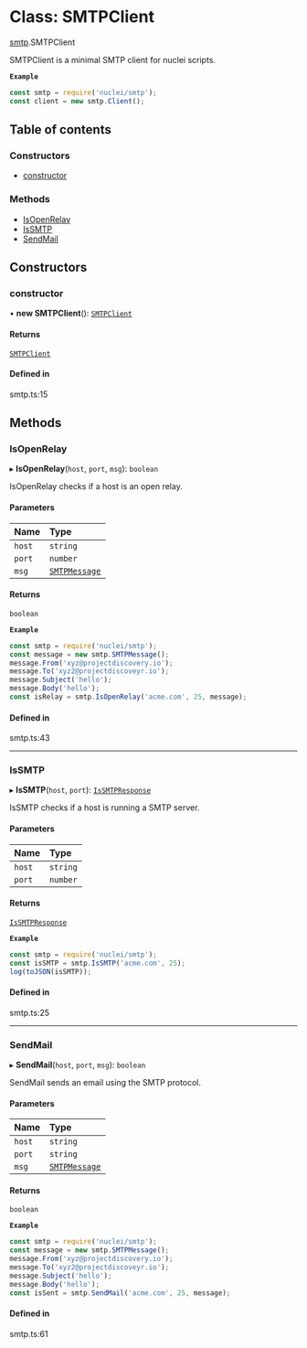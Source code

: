 # Class: SMTPClient

[smtp](/templates/protocols/javascript/modules/smtp).SMTPClient

SMTPClient is a minimal SMTP client for nuclei scripts.

**`Example`**

```javascript
const smtp = require('nuclei/smtp');
const client = new smtp.Client();
```

## Table of contents

### Constructors

- [constructor](/templates/protocols/javascript/modules/smtp.SMTPClient#constructor)

### Methods

- [IsOpenRelay](/templates/protocols/javascript/modules/smtp.SMTPClient#isopenrelay)
- [IsSMTP](/templates/protocols/javascript/modules/smtp.SMTPClient#issmtp)
- [SendMail](/templates/protocols/javascript/modules/smtp.SMTPClient#sendmail)

## Constructors

### constructor

• **new SMTPClient**(): [`SMTPClient`](/templates/protocols/javascript/modules/smtp.SMTPClient)

#### Returns

[`SMTPClient`](/templates/protocols/javascript/modules/smtp.SMTPClient)

#### Defined in

smtp.ts:15

## Methods

### IsOpenRelay

▸ **IsOpenRelay**(`host`, `port`, `msg`): `boolean`

IsOpenRelay checks if a host is an open relay.

#### Parameters

| Name | Type |
| :------ | :------ |
| `host` | `string` |
| `port` | `number` |
| `msg` | [`SMTPMessage`](/templates/protocols/javascript/modules/smtp.SMTPMessage) |

#### Returns

`boolean`

**`Example`**

```javascript
const smtp = require('nuclei/smtp');
const message = new smtp.SMTPMessage();
message.From('xyz@projectdiscovery.io');
message.To('xyz2@projectdiscoveyr.io');
message.Subject('hello');
message.Body('hello');
const isRelay = smtp.IsOpenRelay('acme.com', 25, message);
```

#### Defined in

smtp.ts:43

___

### IsSMTP

▸ **IsSMTP**(`host`, `port`): [`IsSMTPResponse`](/templates/protocols/javascript/modules/smtp.IsSMTPResponse)

IsSMTP checks if a host is running a SMTP server.

#### Parameters

| Name | Type |
| :------ | :------ |
| `host` | `string` |
| `port` | `number` |

#### Returns

[`IsSMTPResponse`](/templates/protocols/javascript/modules/smtp.IsSMTPResponse)

**`Example`**

```javascript
const smtp = require('nuclei/smtp');
const isSMTP = smtp.IsSMTP('acme.com', 25);
log(toJSON(isSMTP));
```

#### Defined in

smtp.ts:25

___

### SendMail

▸ **SendMail**(`host`, `port`, `msg`): `boolean`

SendMail sends an email using the SMTP protocol.

#### Parameters

| Name | Type |
| :------ | :------ |
| `host` | `string` |
| `port` | `string` |
| `msg` | [`SMTPMessage`](/templates/protocols/javascript/modules/smtp.SMTPMessage) |

#### Returns

`boolean`

**`Example`**

```javascript
const smtp = require('nuclei/smtp');
const message = new smtp.SMTPMessage();
message.From('xyz@projectdiscovery.io');
message.To('xyz2@projectdiscoveyr.io');
message.Subject('hello');
message.Body('hello');
const isSent = smtp.SendMail('acme.com', 25, message);
```

#### Defined in

smtp.ts:61
